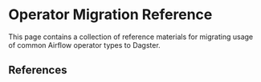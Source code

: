 # Operator Migration Reference

This page contains a collection of reference materials for migrating usage of common Airflow operator types to Dagster.

## References

<ArticleList>
  <ArticleListItem
    title="Bash Operator for dbt"
    href="/integrations/airlift/operator-migration/bash-operator-dbt"
  ></ArticleListItem>
  <ArticleListItem
    title="Kubernetes Pod Operator"
    href="/integrations/airlift/operator-migration/kubernetes-pod-operator"
  ></ArticleListItem>
</ArticleList>
